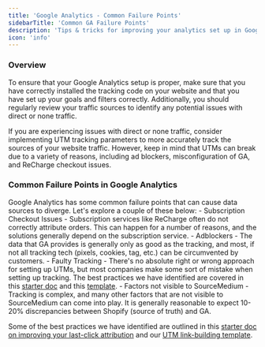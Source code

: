 ```yaml
---
title: 'Google Analytics - Common Failure Points'
sidebarTitle: 'Common GA Failure Points'
description: 'Tips & tricks for improving your analytics set up in Google Analytics'
icon: 'info'
---
```


### Overview

To ensure that your Google Analytics setup is proper, make sure that you have correctly installed the tracking code on your website and that you have set 
up your goals and filters correctly. Additionally, you should regularly review your traffic sources to identify any potential issues with direct or none 
traffic.

If you are experiencing issues with direct or none traffic, consider implementing UTM tracking parameters to more accurately track the sources of your 
website traffic. However, keep in mind that UTMs can break due to a variety of reasons, including ad blockers, misconfiguration of GA, and ReCharge 
checkout issues.

### Common Failure Points in Google Analytics

Google Analytics has some common failure points that can cause data sources to diverge.  Let's explore a couple of these below:
    - Subscription Checkout Issues
        - Subscription services like ReCharge often do not correctly attribute orders. This can happen for a number of reasons, and the solutions 
        generally depend on the subscription service.
    - Adblockers
        - The data that GA provides is generally only as good as the tracking, and most, if not all tracking tech (pixels, cookies, tag, etc.) can 
        be circumvented by customers.
    - Faulty Tracking
        - There's no absolute right or wrong approach for setting up UTMs, but most companies make some sort of mistake when setting up tracking. 
        The best practices we have identified are covered in this [starter doc](https://www.notion.so/How-can-I-improve-my-last-click-UTM-attribution-0a6796ff8de54b1498aeb7643cbfa0bd?pvs=21) and this [template](https://docs.google.com/spreadsheets/d/14hx6hlce6zTwfMIcuKLUIuOYl5uWVlcyCr9FIL0GQJk/edit#gid=0).
    - Factors not visible to SourceMedium
        - Tracking is complex, and many other factors that are not visible to SourceMedium can come into play. It is generally reasonable to expect 
        10-20% discrepancies between Shopify (source of truth) and GA.

<Info>Some of the best practices we have identified are outlined in this [starter doc on improving your last-click attribution](/data-inputs/platform-supporting-resources/ga4/improving-last-click-attribution) and our [UTM link-building template](https://docs.google.com/spreadsheets/d/14hx6hlce6zTwfMIcuKLUIuOYl5uWVlcyCr9FIL0GQJk/edit#gid=0).</Info>